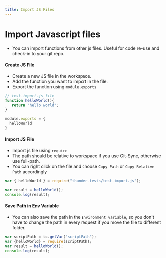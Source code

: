 ```yaml
---
title: Import JS Files
---
```


# Import Javascript files

- You can import functions from other js files. Useful for code re-use and check-in to your git repo.

#### Create JS File
- Create a new JS file in the workspace.
- Add the function you want to import in the file.
- Export the function using `module.exports`

```js filename="test-import.js"
// test-import.js file
function helloWorld(){
   return "hello world";
}

module.exports = {
  helloWorld
}
```

#### Import JS File
- Import js file using `require`
- The path should be relative to workspace if you use Git-Sync, otherwise use full-path. 
- You can right click on the file and choose `Copy Path` or `Copy Relative Path` accordingly 

```js
var { helloWorld } = require("thunder-tests/test-import.js");

var result = helloWorld();
console.log(result);
```
#### Save Path in Env Variable
- You can also save the path in the `Environment variable`, so you don't have to change the path in every request if you move the file to different folder.

```js
var scriptPath = tc.getVar("scriptPath");
var {helloWorld} = require(scriptPath);
var result = helloWorld();
console.log(result);
```
